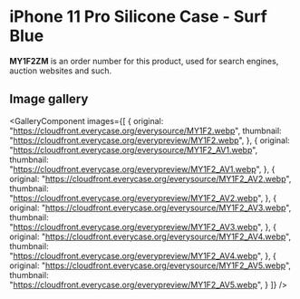 
# iPhone 11 Pro Silicone Case - Surf Blue

<Callout type='info' emoji='👉🏻'>**MY1F2ZM** is an order number for this product, used for search engines, auction websites and such.</Callout>

## Image gallery

<GalleryComponent
    images={[
      {
        original: "https://cloudfront.everycase.org/everysource/MY1F2.webp",
        thumbnail: "https://cloudfront.everycase.org/everypreview/MY1F2.webp",
      },
      {
        original: "https://cloudfront.everycase.org/everysource/MY1F2_AV1.webp",
        thumbnail: "https://cloudfront.everycase.org/everypreview/MY1F2_AV1.webp",
      },
      {
        original: "https://cloudfront.everycase.org/everysource/MY1F2_AV2.webp",
        thumbnail: "https://cloudfront.everycase.org/everypreview/MY1F2_AV2.webp",
      },
      {
        original: "https://cloudfront.everycase.org/everysource/MY1F2_AV3.webp",
        thumbnail: "https://cloudfront.everycase.org/everypreview/MY1F2_AV3.webp",
      },
      {
        original: "https://cloudfront.everycase.org/everysource/MY1F2_AV4.webp",
        thumbnail: "https://cloudfront.everycase.org/everypreview/MY1F2_AV4.webp",
      },
      {
        original: "https://cloudfront.everycase.org/everysource/MY1F2_AV5.webp",
        thumbnail: "https://cloudfront.everycase.org/everypreview/MY1F2_AV5.webp",
      }
    ]}
  />
